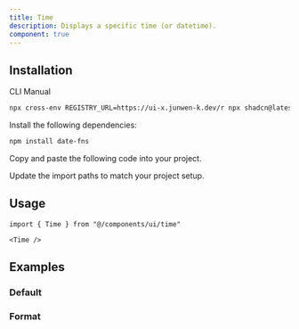 ```yaml
---
title: Time
description: Displays a specific time (or datetime).
component: true
---
```


<ComponentPreview name="time-demo" />

## Installation

<Tabs defaultValue="cli">

<TabsList>
  <TabsTrigger value="cli">CLI</TabsTrigger>
  <TabsTrigger value="manual">Manual</TabsTrigger>
</TabsList>
<TabsContent value="cli">

```bash
npx cross-env REGISTRY_URL=https://ui-x.junwen-k.dev/r npx shadcn@latest add time
```

</TabsContent>

<TabsContent value="manual">

<Steps>

<Step>Install the following dependencies:</Step>

```bash
npm install date-fns
```

<Step>Copy and paste the following code into your project.</Step>

<ComponentSource name="time" />

<Step>Update the import paths to match your project setup.</Step>

</Steps>

</TabsContent>

</Tabs>

## Usage

```tsx
import { Time } from "@/components/ui/time"
```

```tsx
<Time />
```

## Examples

### Default

<ComponentPreview name="time-demo" />

### Format

<ComponentPreview name="time-format" />

